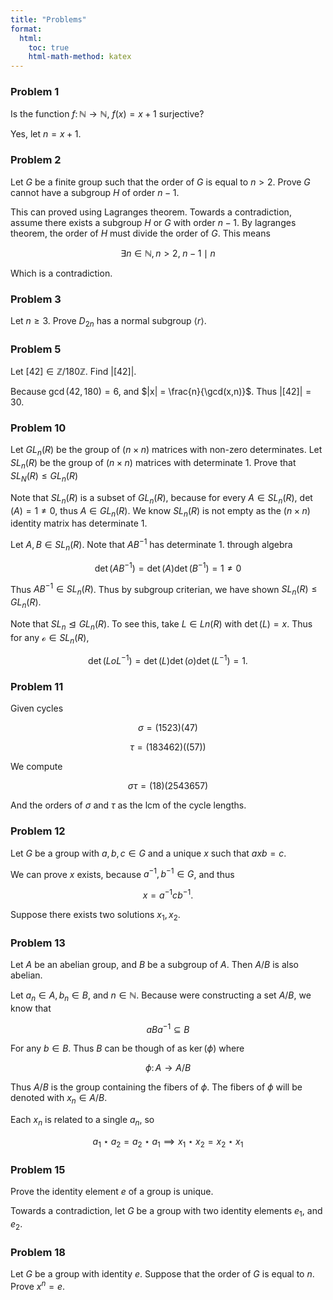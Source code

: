 ```yaml
---
title: "Problems"
format:
  html:
    toc: true
    html-math-method: katex
---
```


### Problem 1

Is the function $f \colon \mathbb{N} \to \mathbb{N}$, $f(x) = x + 1$ surjective?

Yes, let $n = x + 1$.

### Problem 2

Let $G$ be a finite group such that the order of $G$ is equal to $n > 2$. Prove $G$ cannot have a subgroup $H$ of order $n - 1$. 

This can proved using Lagranges theorem. Towards a contradiction, assume there exists a subgroup $H$ or $G$ with order $n-1$. By lagranges theorem, the order of $H$ must divide the order of $G$. This means

$$
\exists n \in \mathbb{N}, n > 2, \; n - 1 \mid n
$$

Which is a contradiction.

### Problem 3

Let $n \geq 3$. Prove $D_{2n}$ has a normal subgroup $\left<r\right>$. 

### Problem 5

Let $[42] \in \mathbb{Z}/180\mathbb{Z}$. Find $|[42]|$.

Because $\gcd(42,180) = 6$, and $|x| = \frac{n}{\gcd(x,n)}$. Thus $|[42]| = 30$. 

### Problem 10

Let $GL_n(R)$ be the group of $(n\times n)$ matrices with non-zero determinates. Let $SL_n(R)$ be the group of $(n \times n)$ matrices with determinate $1$. Prove that $SL_N(R) \leq GL_n(R)$

Note that $SL_n(R)$ is a subset of $GL_n(R)$, because for every $A \in SL_n(R)$, $\det(A) = 1 \not = 0$, thus $A \in GL_n(R)$. We know $SL_n(R)$ is not empty as the $(n \times n)$ identity matrix has determinate $1$.

Let $A,B \in SL_n(R)$. Note that $AB^{-1}$ has determinate $1$. through algebra

$$
\det(AB^{-1}) = \det(A)\det(B^{-1}) = 1 \not = 0
$$

Thus $AB^{-1} \in SL_n(R)$. Thus by subgroup criterian, we have shown $SL_n(R) \leq GL_n(R)$.

Note that $SL_n \trianglelefteq GL_n(R)$. To see this, take $L \in Ln(R)$ with $\det(L) = x$. Thus for any $\mathcal{o} \in SL_n(R)$,\

$$
\det(LoL^{-1}) = \det(L)\det(o)\det(L^{-1}) = 1.
$$

### Problem 11

Given cycles

$$
\sigma = (1523)(47)
$$

$$
\tau = (183462)((57))
$$

We compute 

$$
\sigma\tau = (18)(2543657)
$$

And the orders of $\sigma$ and $\tau$ as the lcm of the cycle lengths.

### Problem 12

Let $G$ be a group with $a,b,c \in G$ and a unique $x$ such that $axb = c$.

We can prove $x$ exists, because $a^{-1},b^{-1} \in G$, and thus 

$$
x = a^{-1}cb^{-1}.
$$

Suppose there exists two solutions $x_1,x_2$.

### Problem 13

Let $A$ be an abelian group, and $B$ be a subgroup of $A$. Then $A/B$ is also abelian.

Let $a_n \in A, b_n \in B$, and $n \in \mathbb{N}$. Because were constructing a set $A/B$, we know that

$$
aBa^{-1} \subseteq B
$$

For any $b \in B$. Thus $B$ can be though of as $\ker(\phi)$ where

$$
\phi \colon A \to A/B
$$

Thus $A/B$ is the group containing the fibers of $\phi$. The fibers of $\phi$ will be denoted with $x_n \in A/B$.

Each $x_n$ is related to a single $a_n$, so

$$
a_1 \star a_2 = a_2 \star a_1 \implies x_1 \star x_2 = x_2 \star x_1
$$

### Problem 15

Prove the identity element $e$ of a group is unique.

Towards a contradiction, let $G$ be a group with two identity elements $e_1$, and $e_2$.

### Problem 18

Let $G$ be a group with identity $e$. Suppose that the order of $G$ is equal to $n$. Prove $x^n = e$.


